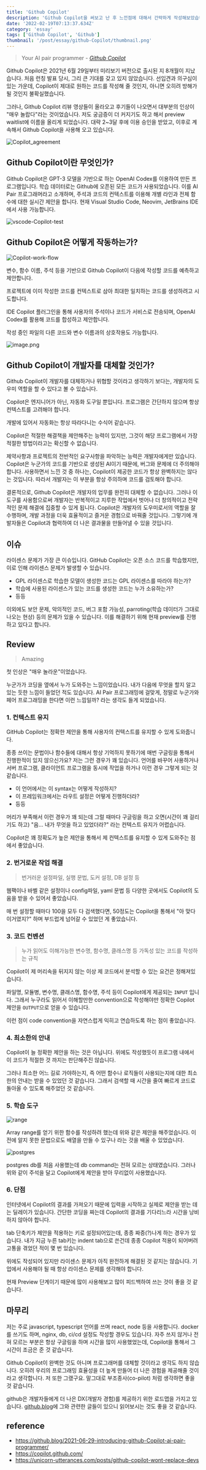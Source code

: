 ```yaml
---
title: 'Github Copilot'
description: 'Github Copilot을 써보고 난 후 느낀점에 대해서 간략하게 작성해보았습니다.'
date: '2022-02-19T07:13:37.634Z'
category: 'essay'
tags: ['Github Copilot', 'Github']
thumbnail: '/post/essay/github-Copilot/thumbnail.png'
---
```


> Your AI pair programmer
> _- [Github Copilot](https://copilot.github.com/)_

Github Copilot은 2021년 6월 29일부터 미리보기 버전으로 출시된 지 8개월이 지났습니다.
처음 런칭 발표 당시, 그리 큰 기대를 갖고 있지 않았습니다.
선입견과 의구심이 있는 가운데, Copilot이 제대로 원하는 코드를 작성해 줄 것인지, 아니면 오히려 방해가 될 것인지 불확실했습니다.

그러나, Github Copilot 리뷰 영상들이 올라오고 후기들이 나오면서 대부분의 인상이 "매우 놀랍다"라는 것이었습니다.
저도 궁금증이 더 커지기도 하고 해서 preview waitlist에 이름을 올리게 되었습니다. 대략 2~3달 후에 이용 승인을 받았고, 이후로 계속해서 Github Copilot을 사용해 오고 있습니다.

![Copilot_agreement](https://files.seonest.net/images/qnfqnfqnf/post/155/image.png)

## Github Copilot이란 무엇인가?

Github Copilot은 GPT-3 모델을 기반으로 하는 OpenAI Codex를 이용하여 만든 프로그램입니다.
학습 데이터로는 Github에 오픈된 모든 코드가 사용되었습니다.
이를 AI Pair 프로그래머라고 소개하며, 주석과 코드의 컨텍스트를 이용해 개별 라인과 전체 함수에 대한 실시간 제안을 합니다.
현재 Visual Studio Code, Neovim, JetBrains IDE에서 사용 가능합니다.

![vscode-Copilot-test](https://files.seonest.net/images/qnfqnfqnf/post/159/image.png)

## Github Copilot은 어떻게 작동하는가?

![Copilot-work-flow](https://files.seonest.net/images/qnfqnfqnf/post/160/image.png)

변수, 함수 이름, 주석 등을 기반으로 Github Copilot이 다음에 작성할 코드를 예측하고 제안합니다.

프로젝트에 이미 작성한 코드를 컨텍스트로 삼아 최대한 일치하는 코드를 생성하려고 시도합니다.

IDE Copilot 플러그인을 통해 사용자의 주석이나 코드가 서비스로 전송되며, OpenAI Codex를 활용해 코드를 합성하고 제안합니다.

작성 중인 파일의 다른 코드와 변수 이름과의 상호작용도 가능합니다.

![image.png](https://files.seonest.net/images/qnfqnfqnf/post/161/image.png)

## Github Copilot이 개발자를 대체할 것인가?

Github Copilot이 개발자를 대체하거나 위협할 것이라고 생각하기 보다는, 개발자의 도우미 역할을 할 수 있다고 볼 수 있습니다.

Copilot은 엔지니어가 아닌, 자동화 도구일 뿐입니다. 프로그램은 간단하지 않으며 항상 컨텍스트를 고려해야 합니다.

개발에 있어서 자동화는 항상 따라다니는 수식어 같습니다.

Copilot은 적절한 해결책을 제안해주는 능력이 있지만, 그것이 해당 프로그램에서 가장 적절한 방법이라고는 확신할 수 없습니다.

제약사항과 프로젝트의 전반적인 요구사항을 파악하는 능력은 개발자에게만 있습니다.
Copilot은 누군가의 코드를 기반으로 생성된 AI이기 때문에, 버그와 문제에 더 주의해야 합니다.
사용하면서 느낀 것 중 하나는, Copilot이 제공한 코드가 항상 완벽하지는 않다는 것입니다.
따라서 개발자는 이 부분을 항상 주의하며 코드를 검토해야 합니다.

결론적으로, Github Copilot은 개발자의 업무를 완전히 대체할 수 없습니다.
그러나 이 도구를 사용함으로써 개발자는 반복적이고 지루한 작업에서 벗어나 더 창의적이고 전략적인 문제 해결에 집중할 수 있게 됩니다.
Copilot은 개발자의 도우미로서의 역할을 잘 수행하며, 개발 과정을 더욱 효율적이고 즐거운 경험으로 바꿔줄 것입니다.
그렇기에 개발자들은 Copilot과 협력하여 더 나은 결과물을 만들어낼 수 있을 것입니다.

## 이슈

라이센스 문제가 가장 큰 이슈입니다. GitHub Copilot는 오픈 소스 코드를 학습했지만, 이로 인해 라이센스 문제가 발생할 수 있습니다.

- GPL 라이센스로 학습한 모델이 생성한 코드는 GPL 라이센스를 따라야 하는가?
- 학습에 사용된 라이센스가 있는 코드를 생성한 코드는 누가 소유하는가?
- 등등

이외에도 보안 문제, 악의적인 코드, 버그 포함 가능성, parroting(학습 데이터가 그대로 나오는 현상) 등의 문제가 있을 수 있습니다. 이를 해결하기 위해 현재 preview를 진행하고 있다고 합니다.

## Review

> Amazing

첫 인상은 "매우 놀라운"이었습니다.

누군가가 코딩을 옆에서 누가 도와주는 느낌이었습니다. 내가 다음에 무엇을 할지 알고 있는 듯한 느낌이 들었던 적도 있습니다. AI Pair 프로그래밍에 걸맞게, 정말로 누군가와 페어 프로그래밍을 한다면 이런 느낌일까? 라는 생각도 들게 되었습니다.

### 1. 컨텍스트 유지

GitHub Copilot는 정확한 제안을 통해 사용자의 컨텍스트를 유지할 수 있게 도와줍니다.

종종 쓰이는 문법이나 함수들에 대해서 항상 기억하지 못하기에 매번 구글링을 통해서 진행한적이 있지 않으신가요? 저는 그런 경우가 꽤 있습니다. 언어를 바꾸어 사용하거나 서버 프로그램, 클라이언트 프로그램을 동시에 작업을 하거나 이런 경우 그렇게 되는 것 같습니다.

- 이 언어에서는 이 syntax는 어떻게 작성하지?
- 이 프레임워크에서는 라우트 설정은 어떻게 진행하더라?
- 등등

머리가 부족해서 이런 경우가 꽤 되는데 그럴 때마다 구글링을 하고 오면(시간이 꽤 걸리기도 하고) "음... 내가 무엇을 하고 있었더라?" 라는 컨텍스트 유지가 어렵습니다.

Copilot은 꽤 정확도가 높은 제안을 통해서 제 컨텍스트를 유지할 수 있게 도와주는 점에서 좋았습니다.

### 2. 번거로운 작업 해결

> 번거러운 설정파일, 실행 문법, 도커 설정, DB 설정 등

웹팩이나 바벨 같은 설정이나 config파일, yaml 문법 등 다양한 곳에서도 Copilot의 도움을 받을 수 있어서 좋았습니다.

매 번 설정할 때마다 100을 모두 다 검색했다면, 50정도는 Copilot을 통해서 "아 맞다 이거였지?" 하며 부드럽게 넘어갈 수 있었던 게 좋았습니다.

### 3. 코드 컨벤션

> 누가 읽어도 이해가능한 변수명, 함수명, 클래스명 등 가독성 있는 코드를 작성하는 규칙

Copilot이 제 머리속을 뒤지지 않는 이상 제 코드에서 분석할 수 있는 요건은 정해져있습니다.

파일명, 모듈병, 변수명, 클래스명, 함수명, 주석 등이 Copilot에게 제공되는 `INPUT` 입니다.
그래서 누구라도 읽어서 이해할만한 convention으로 작성해야만 정확한 Copilot 제안을 `OUTPUT`으로 얻을 수 있습니다.

이런 점이 code convention을 자연스럽게 익히고 연습하도록 하는 점이 좋았습니다.

### 4. 최소한의 안내

Copilot이 늘 정확한 제안을 하는 것은 아닙니다. 위에도 작성했듯이 프로그램 내에서 이 코드가 적절한 것 까지는 판단해주진 않습니다.

그러나 최소한 어느 길로 가야하는지, 즉 어떤 함수나 로직들이 사용되는지에 대한 최소한의 안내는 받을 수 있었던 것 같습니다. 그래서 검색할 때 시간을 줄여 빠르게 코드로 돌아올 수 있도록 해주었던 것 같습니다.

### 5. 학습 도구

![range](https://files.seonest.net/images/qnfqnfqnf/post/163/image.png)

Array range를 얻기 위한 함수를 작성하려 했는데 위와 같은 제안을 해주었습니다.
이전에 알지 못한 문법으로도 배열을 만들 수 있구나 라는 것을 배울 수 있었습니다.

![postgres](https://files.seonest.net/images/qnfqnfqnf/post/165/image.png)

postgres db를 처음 사용했는데 db command는 전혀 모르는 상태였습니다.
그러나 위와 같이 주석을 달고 Copilot에게 제안을 받아 무리없이 사용했습니다.

### 6. 단점

인터넷에서 Copilot의 결과를 가져오기 때문에 입력을 시작하고 실제로 제안을 받는 데는 딜레이가 있습니다. 간단한 코딩을 짜는데 Copilot의 결과를 기다리느라 시간을 낭비하지 않아야 합니다.

tab 단축키가 제안을 적용하는 키로 설정되어있는데, 종종 짜증(?)나게 하는 경우가 있습니다.
내가 지금 누른 tab키는 indent tab으로 쓴건데 종종 Copilot 적용이 되어버려 고통을 겪었던 적이 몇 번 있습니다.

위에도 작성되어 있지만 라이센스 문제가 아직 완전하게 해결된 것 같지는 않습니다. 기업에서 사용해야 될 때 항상 라이센스 문제를 생각해야 합니다.

현재 Preview 단계이기 때문에 많이 사용해보고 많이 피드백하여 쓰는 것이 좋을 것 같습니다.

## 마무리

저는 주로 javascript, typescript 언어를 쓰며 react, node 등을 사용합니다.
docker를 쓰기도 하며, nginx, db, ci/cd 설정도 작성할 경우도 있습니다.
자주 쓰지 않거나 전혀 모르는 부분은 항상 구글링을 하며 시간을 많이 사용했었는데, Copilot을 통해서 그 시간이 조금은 준 것 같습니다.

Github Copilot이 완벽한 것도 아니며 프로그래머를 대체할 것이라고 생각도 하지 않습니다.
오히려 우리의 프로그래밍 효율성을 더 높게 만들어 더 나은 경험을 제공해줄 것이라고 생각합니다. 저 또한 그랬구요. 말그대로 부조종사(co-pilot) 처럼 생각하면 좋을 것 같습니다.

github은 개발자들에게 더 나은 DX(개발자 경험)를 제공하기 위한 로드맵을 가지고 있습니다. [github.blog](https://github.blog/)에 그와 관련한 글들이 있으니 읽어보시는 것도 좋을 것 같습니다.

## reference

- https://github.blog/2021-06-29-introducing-github-Copilot-ai-pair-programmer/
- https://copilot.github.com/
- https://unicorn-utterances.com/posts/github-copilot-wont-replace-devs
